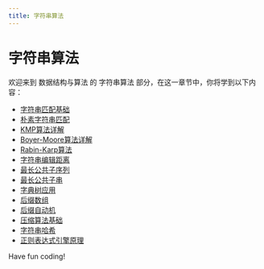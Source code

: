 ```yaml
---
title: 字符串算法
---
```


# 字符串算法

欢迎来到 数据结构与算法 的 字符串算法 部分，在这一章节中，你将学到以下内容：

- [字符串匹配基础](./0-string-matching-basics.mdx)
- [朴素字符串匹配](./1-plain-string-matching.mdx)
- [KMP算法详解](./2-detailed-explanation-of-kmp-algorithm.mdx)
- [Boyer-Moore算法详解](./3-detailed-explanation-of-the-boyer-moore-algorithm.mdx)
- [Rabin-Karp算法](./4-rabin-karp-algorithm.mdx)
- [字符串编辑距离](./5-string-edit-distance.mdx)
- [最长公共子序列](./6-longest-common-subsequence.mdx)
- [最长公共子串](./7-longest-common-substring.mdx)
- [字典树应用](./8-dictionary-tree-app.mdx)
- [后缀数组](./9-suffix-array.mdx)
- [后缀自动机](./10-suffix-automaton.mdx)
- [压缩算法基础](./11-compression-algorithm-basics.mdx)
- [字符串哈希](./12-string-hash.mdx)
- [正则表达式引擎原理](./13-regular-expression-engine-principle.mdx)

Have fun coding!